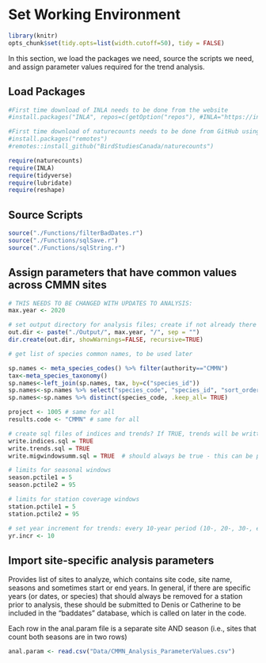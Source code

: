 # Set Working Environment {#Set3}

```r

library(knitr)
opts_chunk$set(tidy.opts=list(width.cutoff=50), tidy = FALSE)

```

In this section, we load the packages we need, source the scripts we need, and assign parameter values required for the trend analysis.

## Load Packages {#Set3.1}

```r

#First time download of INLA needs to be done from the website
#install.packages("INLA", repos=c(getOption("repos"), #INLA="https://inla.r-inla-download.org/R/stable"), dep=TRUE)

#First time download of naturecounts needs to be done from GitHub using the remotes package. 
#install.packages("remotes")
#remotes::install_github("BirdStudiesCanada/naturecounts")

require(naturecounts)
require(INLA)
require(tidyverse)
require(lubridate)
require(reshape)


```
 
## Source Scripts{#Set3.2}

```r

source("./Functions/filterBadDates.r")
source("./Functions/sqlSave.r")
source("./Functions/sqlString.r")
```

## Assign parameters that have common values across CMMN sites {#Set3.3}

```r

# THIS NEEDS TO BE CHANGED WITH UPDATES TO ANALYSIS:
max.year <- 2020

# set output directory for analysis files; create if not already there
out.dir <- paste("./Output/", max.year, "/", sep = "")
dir.create(out.dir, showWarnings=FALSE, recursive=TRUE)

# get list of species common names, to be used later

sp.names <- meta_species_codes() %>% filter(authority=="CMMN")
tax<-meta_species_taxonomy()
sp.names<-left_join(sp.names, tax, by=c("species_id"))
sp.names<-sp.names %>% select("species_code", "species_id", "sort_order", "english_name", "scientific_name", "french_name")
sp.names<-sp.names %>% distinct(species_code, .keep_all= TRUE)

project <- 1005 # same for all
results.code <- "CMMN" # same for all

# create sql files of indices and trends? If TRUE, trends will be written to sql files and those posted online. 
write.indices.sql = TRUE
write.trends.sql = TRUE
write.migwindowsumm.sql = TRUE  # should always be true - this can be posted for all species - shows when species are observed at a site, and isn't 'sensitive' or open to interpretation as are the trends, for the different classifications of species.

# limits for seasonal windows
season.pctile1 = 5
season.pctile2 = 95

# limits for station coverage windows
station.pctile1 = 5
station.pctile2 = 95

# set year increment for trends: every 10-year period (10-, 20-, 30-, etc)
yr.incr <- 10

```


## Import site-specific analysis parameters {#Set3.3}

Provides list of sites to analyze, which contains site code, site name, seasons and sometimes start or end years.  In general, if there are specific years (or dates, or species) that should always be removed for a station prior to analysis, these should be submitted to Denis or Catherine to be included in the "baddates" database, which is called on later in the code.

Each row in the anal.param file is a separate site AND season (i.e., sites that count both seasons are in two rows)

```r

anal.param <- read.csv("Data/CMMN_Analysis_ParameterValues.csv")

```


